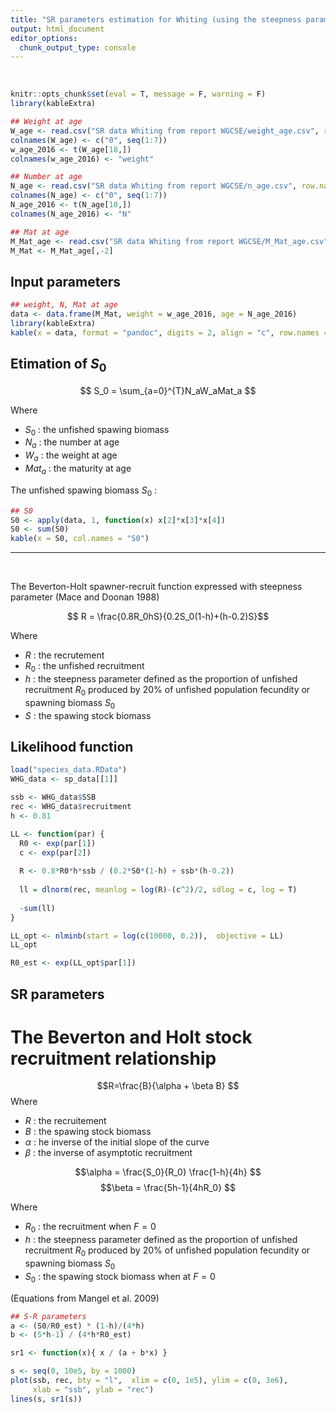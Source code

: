 ```yaml
---
title: "SR parameters estimation for Whiting (using the steepness parameter) "
output: html_document
editor_options:
  chunk_output_type: console
---
```


<br>

```r
knitr::opts_chunk$set(eval = T, message = F, warning = F)
library(kableExtra)
```

```r
## Weight at age
W_age <- read.csv("SR data Whiting from report WGCSE/weight_age.csv", row.names = 1)
colnames(W_age) <- c("0", seq(1:7))
w_age_2016 <- t(W_age[18,])
colnames(w_age_2016) <- "weight"

## Number at age
N_age <- read.csv("SR data Whiting from report WGCSE/n_age.csv", row.names = 1)
colnames(N_age) <- c("0", seq(1:7))
N_age_2016 <- t(N_age[10,])
colnames(N_age_2016) <- "N"

## Mat at age
M_Mat_age <- read.csv("SR data Whiting from report WGCSE/M_Mat_age.csv")
M_Mat <- M_Mat_age[,-2]
```


## Input parameters
```r
## weight, N, Mat at age
data <- data.frame(M_Mat, weight = w_age_2016, age = N_age_2016)
library(kableExtra)
kable(x = data, format = "pandoc", digits = 2, align = "c", row.names = F)
```

## Etimation of $S_0$

$$ S_0 = \sum_{a=0}^{T}N_aW_aMat_a $$ 

Where

- $S_0$ : the unfished spawing biomass
- $N_a$ : the number at age
- $W_a$ : the weight at age
- $Mat_a$ : the maturity at age

The unfished spawing biomass $S_0$ :  

```r
## S0
S0 <- apply(data, 1, function(x) x[2]*x[3]*x[4])
S0 <- sum(S0)
kable(x = S0, col.names = "S0") 
```

****  
<br>

The Beverton-Holt spawner-recruit function expressed with steepness parameter (Mace and Doonan 1988)

$$ R = \frac{0.8R_0hS}{0.2S_0(1-h)+(h-0.2)S}$$ 

Where

- $R$ : the recrutement
- $R_0$ : the unfished recruitment
- $h$ : the steepness parameter defined as the proportion of unfished recruitment $R_0$ produced by 20% of unfished population fecundity or spawning biomass $S_0$
- $S$ : the spawing stock biomass

## Likelihood function

```r
load("species_data.RData")
WHG_data <- sp_data[[1]]

ssb <- WHG_data$SSB
rec <- WHG_data$recruitment
h <- 0.81

LL <- function(par) {
  R0 <- exp(par[1])
  c <- exp(par[2])
  
  R <- 0.8*R0*h*ssb / (0.2*S0*(1-h) + ssb*(h-0.2))
  
  ll = dlnorm(rec, meanlog = log(R)-(c^2)/2, sdlog = c, log = T)
  
  -sum(ll)
}

LL_opt <- nlminb(start = log(c(10000, 0.2)),  objective = LL)
LL_opt

R0_est <- exp(LL_opt$par[1])
```

## SR parameters
# The Beverton and Holt stock recruitment relationship

$$R=\frac{B}{\alpha + \beta B} $$
Where

- $R$ : the recruitement
- $B$ : the spawing stock biomass
- $\alpha$ : he inverse of the initial slope of the curve
- $\beta$ : the inverse of asymptotic recruitment 

$$\alpha = \frac{S_0}{R_0} \frac{1-h}{4h} $$ 
$$\beta = \frac{5h-1}{4hR_0} $$ 

Where

- $R_0$ : the recruitment when $F=0$
- $h$ : the steepness parameter defined as the proportion of unfished recruitment $R_0$ produced by 20% of unfished population fecundity or spawning biomass $S_0$
- $S_0$ : the spawing stock biomass when at $F=0$

(Equations from Mangel et al. 2009)

```r
## S-R parameters
a <- (S0/R0_est) * (1-h)/(4*h)
b <- (5*h-1) / (4*h*R0_est)

sr1 <- function(x){ x / (a + b*x) }
```

```r
s <- seq(0, 10e5, by = 1000)
plot(ssb, rec, bty = "l",  xlim = c(0, 1e5), ylim = c(0, 3e6),
     xlab = "ssb", ylab = "rec")
lines(s, sr1(s))
```


